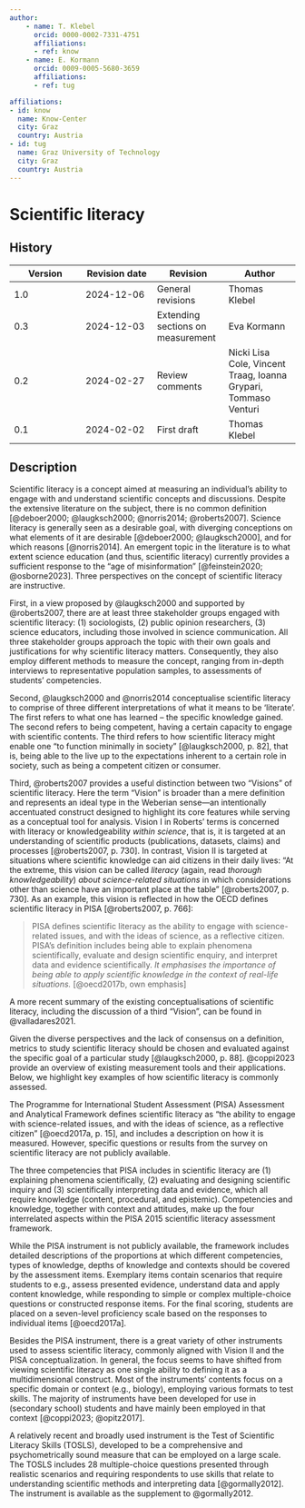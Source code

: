 ```yaml
---
author:
    - name: T. Klebel
      orcid: 0000-0002-7331-4751
      affiliations:
      - ref: know
    - name: E. Kormann
      orcid: 0009-0005-5680-3659
      affiliations:
      - ref: tug

affiliations:
- id: know
  name: Know-Center
  city: Graz
  country: Austria
- id: tug
  name: Graz University of Technology
  city: Graz
  country: Austria
---
```


# Scientific literacy {#scientific-literacy .unnumbered}

<div>

## History

| Version | Revision date | Revision | Author |
|----|----|----|----|
| 1.0 | 2024-12-06 | General revisions | Thomas Klebel |
| 0.3 | 2024-12-03 | Extending sections on measurement | Eva Kormann |
| 0.2 | 2024-02-27 | Review comments | Nicki Lisa Cole, Vincent Traag, Ioanna Grypari, Tommaso Venturi |
| 0.1 | 2024-02-02 | First draft | Thomas Klebel |

</div>

## Description

Scientific literacy is a concept aimed at measuring an individual’s ability to engage with and understand scientific concepts and discussions. Despite the extensive literature on the subject, there is no common definition [@deboer2000; @laugksch2000; @norris2014; @roberts2007]. Science literacy is generally seen as a desirable goal, with diverging conceptions on what elements of it are desirable [@deboer2000; @laugksch2000], and for which reasons [@norris2014]. An emergent topic in the literature is to what extent science education (and thus, scientific literacy) currently provides a sufficient response to the “age of misinformation” [@feinstein2020; @osborne2023]. Three perspectives on the concept of scientific literacy are instructive.

First, in a view proposed by @laugksch2000 and supported by @roberts2007, there are at least three stakeholder groups engaged with scientific literacy: (1) sociologists, (2) public opinion researchers, (3) science educators, including those involved in science communication. All three stakeholder groups approach the topic with their own goals and justifications for why scientific literacy matters. Consequently, they also employ different methods to measure the concept, ranging from in-depth interviews to representative population samples, to assessments of students’ competencies.

Second, @laugksch2000 and @norris2014 conceptualise scientific literacy to comprise of three different interpretations of what it means to be ‘literate’. The first refers to what one has learned – the specific knowledge gained. The second refers to being competent, having a certain capacity to engage with scientific contents. The third refers to how scientific literacy might enable one “to function minimally in society” [@laugksch2000, p. 82], that is, being able to the live up to the expectations inherent to a certain role in society, such as being a competent citizen or consumer.

Third, @roberts2007 provides a useful distinction between two “Visions” of scientific literacy. Here the term “Vision” is broader than a mere definition and represents an ideal type in the Weberian sense—an intentionally accentuated construct designed to highlight its core features while serving as a conceptual tool for analysis. Vision I in Roberts’ terms is concerned with literacy or knowledgeability *within science*, that is, it is targeted at an understanding of scientific products (publications, datasets, claims) and processes [@roberts2007, p. 730]. In contrast, Vision II is targeted at situations where scientific knowledge can aid citizens in their daily lives: “At the extreme, this vision can be called *literacy* (again, read *thorough knowledgeability*) *about science-related situations* in which considerations other than science have an important place at the table” [@roberts2007, p. 730]. As an example, this vision is reflected in how the OECD defines scientific literacy in PISA [@roberts2007, p. 766]:

> PISA defines scientific literacy as the ability to engage with science-related issues, and with the ideas of science, as a reflective citizen. PISA’s definition includes being able to explain phenomena scientifically, evaluate and design scientific enquiry, and interpret data and evidence scientifically. *It emphasises the importance of being able to apply scientific knowledge in the context of real-life situations.* [@oecd2017b, own emphasis]

A more recent summary of the existing conceptualisations of scientific literacy, including the discussion of a third “Vision”, can be found in @valladares2021.

Given the diverse perspectives and the lack of consensus on a definition, metrics to study scientific literacy should be chosen and evaluated against the specific goal of a particular study [@laugksch2000, p. 88]. @coppi2023 provide an overview of existing measurement tools and their applications. Below, we highlight key examples of how scientific literacy is commonly assessed.

The Programme for International Student Assessment (PISA) Assessment and Analytical Framework defines scientific literacy as “the ability to engage with science-related issues, and with the ideas of science, as a reflective citizen” [@oecd2017a, p. 15], and includes a description on how it is measured. However, specific questions or results from the survey on scientific literacy are not publicly available.

The three competencies that PISA includes in scientific literacy are (1) explaining phenomena scientifically, (2) evaluating and designing scientific inquiry and (3) scientifically interpreting data and evidence, which all require knowledge (content, procedural, and epistemic). Competencies and knowledge, together with context and attitudes, make up the four interrelated aspects within the PISA 2015 scientific literacy assessment framework.

While the PISA instrument is not publicly available, the framework includes detailed descriptions of the proportions at which different competencies, types of knowledge, depths of knowledge and contexts should be covered by the assessment items. Exemplary items contain scenarios that require students to e.g., assess presented evidence, understand data and apply content knowledge, while responding to simple or complex multiple-choice questions or constructed response items. For the final scoring, students are placed on a seven-level proficiency scale based on the responses to individual items [@oecd2017a].

Besides the PISA instrument, there is a great variety of other instruments used to assess scientific literacy, commonly aligned with Vision II and the PISA conceptualization. In general, the focus seems to have shifted from viewing scientific literacy as one single ability to defining it as a multidimensional construct. Most of the instruments’ contents focus on a specific domain or context (e.g., biology), employing various formats to test skills. The majority of instruments have been developed for use in (secondary school) students and have mainly been employed in that context [@coppi2023; @opitz2017].

A relatively recent and broadly used instrument is the Test of Scientific Literacy Skills (TOSLS), developed to be a comprehensive and psychometrically sound measure that can be employed on a large scale. The TOSLS includes 28 multiple-choice questions presented through realistic scenarios and requiring respondents to use skills that relate to understanding scientific methods and interpreting data [@gormally2012]. The instrument is available as the supplement to @gormally2012.
